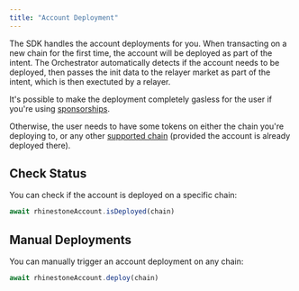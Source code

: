 ```yaml
---
title: "Account Deployment"
---
```


The SDK handles the account deployments for you. When transacting on a new chain for the first time, the account will be deployed as part of the intent. The Orchestrator automatically detects if the account needs to be deployed, then passes the init data to the relayer market as part of the intent, which is then exectuted by a relayer.

It's possible to make the deployment completely gasless for the user if you're using [sponsorships](../core/fee-sponsorship).

Otherwise, the user needs to have some tokens on either the chain you're deploying to, or any other [supported chain](../../home/introduction/supported-chains) (provided the account is already deployed there).

## Check Status

You can check if the account is deployed on a specific chain:

```ts
await rhinestoneAccount.isDeployed(chain)
```

## Manual Deployments

You can manually trigger an account deployment on any chain:

```ts
await rhinestoneAccount.deploy(chain)
```

